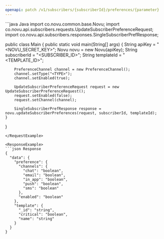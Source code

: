 ```yaml
---
openapi: patch /v1/subscribers/{subscriberId}/preferences/{parameter}
---
```



<ApikeyWarning />
<RequestExample>
```java Java
import co.novu.common.base.Novu;
import co.novu.api.subscribers.requests.UpdateSubscriberPreferenceRequest;
import co.novu.api.subscribers.responses.SingleSubscriberPrefResponse;

public class Main {
public static void main(String[] args) {
String apiKey = "<NOVU_SECRET_KEY>";
Novu novu = new Novu(apiKey);
String subscriberId = "<SUBSCRIBER_ID>";
String templateId = "<TEMPLATE_ID>";

        PreferenceChannel channel = new PreferenceChannel();
        channel.setType("<TYPE>");
        channel.setEnabled(true);

        UpdateSubscriberPreferenceRequest request = new UpdateSubscriberPreferenceRequest();
        request.setEnabled(false);
        request.setChannel(channel);

        SingleSubscriberPrefResponse response = novu.updateSubscriberPreferences(request, subscriberId, templateId);
    }

}

```
</RequestExample>

<ResponseExample>
```json Response
{
  "data": {
    "preference": {
      "channels": {
        "chat": "boolean",
        "email": "boolean",
        "in_app": "boolean",
        "push": "boolean",
        "sms": "boolean"
      },
      "enabled": "boolean"
    },
    "template": {
      "_id": "string",
      "critical": "boolean",
      "name": "string"
    }
  }
}
```

</ResponseExample>
